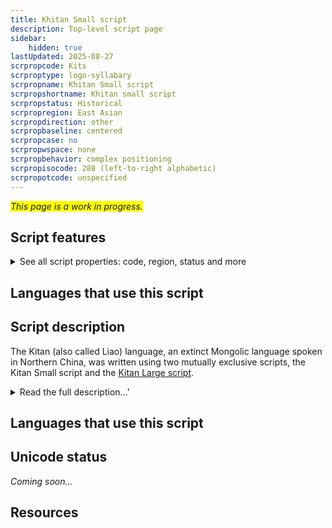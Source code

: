 ```yaml
---
title: Khitan Small script
description: Top-level script page
sidebar:
    hidden: true
lastUpdated: 2025-08-27
scrpropcode: Kits
scrproptype: logo-syllabary
scrpropname: Khitan Small script
scrpropshortname: Khitan small script
scrpropstatus: Historical
scrpropregion: East Asian
scrpropdirection: other
scrpropbaseline: centered
scrpropcase: no
scrpropwspace: none
scrpropbehavior: complex positioning
scrpropisocode: 288 (left-to-right alphabetic)
scrpropotcode: unspecified
---
```


<span style='background-color:yellow'>_This page is a work in progress._</span>


## Script features

<details>
<summary> See all script properties: code, region, status and more</summary>
<ScriptInfo />
</details>

## Languages that use this script

<WsList script='Kits' wsMax='5' />

## Script description

The Kitan (also called Liao) language, an extinct Mongolic language spoken in Northern China, was written using two mutually exclusive scripts, the Kitan Small script and the [Kitan Large script](/scrlang/script-kitl).

<details>
<summary>Read the full description...'</summary>The Kitan Small script was invented by a Kitan scholar known only as Diela, who was inspired by Uyghur writing. It was a mixed script. Phonetic elements were arranged in groups of one to seven to form rectangular phonographic blocks. (Some sources refer to these blocks as polygrams.) These represented the pronunciation of a word, and were used together with a small number of logographic characters that represented frequently used vocabulary. The shapes of some of the Kitan Small logographic characters are the same as some of the Kitan Large characters, but they do not have the same meanings.

Neither of the Kitan scripts has been fully deciphered.
</details>

## Languages that use this script

<WsList script='Kits' wsMax='5' />

## Unicode status

_Coming soon..._

## Resources

<ScriptResources detailSummary='seemore' />

